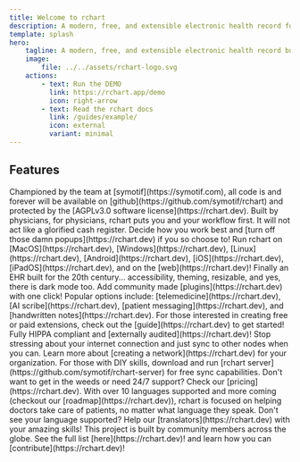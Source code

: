 ```yaml
---
title: Welcome to rchart
description: A modern, free, and extensible electronic health record for the world.
template: splash
hero:
    tagline: A modern, free, and extensible electronic health record built by physicians, for physicians.
    image:
        file: ../../assets/rchart-logo.svg
    actions:
        - text: Run the DEMO
          link: https://rchart.app/demo
          icon: right-arrow
        - text: Read the rchart docs
          link: /guides/example/
          icon: external
          variant: minimal
---
```



## Features

<CardGrid stagger>
    <Card title="Open source" icon="pencil">
        Championed by the team at [symotif](https://symotif.com), all code is and forever will be available on [github](https://github.com/symotif/rchart) and protected by the [AGPLv3.0 software license](https://rchart.dev).
    </Card>
	<Card title="Physician-centered" icon="setting">
        Built by physicians, for physicians, rchart puts you and your workflow first. It will not act like a glorified cash register. Decide how you work best and [turn off those damn popups](https://rchart.dev) if you so choose to!
    </Card>
	<Card title="Portable" icon="open-book">
        Run rchart on [MacOS](https://rchart.dev), [Windows](https://rchart.dev), [Linux](https://rchart.dev), [Android](https://rchart.dev), [iOS](https://rchart.dev), [iPadOS](https://rchart.dev), and on the [web](https://rchart.dev)!
    </Card>
    <Card title="Modern" icon="open-book">
        Finally an EHR built for the 20th century... accessibility, theming, resizable, and yes, there is dark mode too.
    </Card>
	<Card title="Extensible" icon="open-book">
        Add community made [plugins](https://rchart.dev) with one click! Popular options include: [telemedicine](https://rchart.dev), [AI scribe](https://rchart.dev), [patient messaging](https://rchart.dev), and [handwritten notes](https://rchart.dev). For those interested in creating free or paid extensions, check out the [guide](https://rchart.dev) to get started!
    </Card>
	<Card title="Secure" icon="open-book">
        Fully HIPPA compliant and [externally audited](https://rchart.dev)!
    </Card>
    <Card title="Local-first" icon="add-document">
        Stop stressing about your internet connection and just sync to other nodes when you can. Learn more about [creating a network](https://rchart.dev) for your organization.
    </Card>
	<Card title="Free" icon="open-book">
        For those with DIY skills, download and run [rchart server](https://github.com/symotif/rchart-server) for free sync capabilities. Don't want to get in the weeds or need 24/7 support? Check our [pricing](https://rchart.dev). 
    </Card>
    <Card title="Global" icon="open-book">
        With over 10 languages supported and more coming (checkout our [roadmap](https://rchart.dev)), rchart is focused on helping doctors take care of patients, no matter what language they speak. Don't see your language supported? Help our [translators](https://rchart.dev) with your amazing skills!
    </Card>
	<Card title="Community-driven" icon="open-book">
        This project is built by community members across the globe. See the full list [here](https://rchart.dev)! and learn how you can [contribute](https://rchart.dev)!
    </Card>

</CardGrid>
